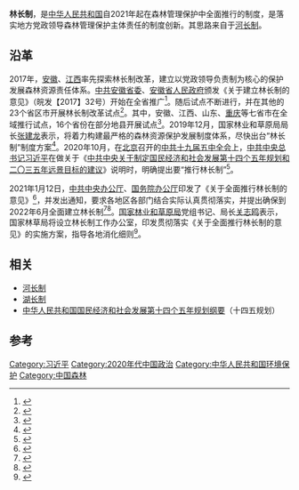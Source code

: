 '''林长制'''，是[[中华人民共和国|中华人民共和国]]自2021年起在森林管理保护中全面推行的制度，是落实地方党政领导森林管理保护主体责任的制度创新。其思路来自于[[河长制|河长制]]。

== 沿革 ==
2017年，[[安徽|安徽]]、[[江西|江西]]率先探索林长制改革，建立以党政领导负责制为核心的保护发展森林资源责任体系。[[中共安徽省委|中共安徽省委]]、[[安徽省人民政府|安徽省人民政府]]颁发《关于建立林长制的意见》（皖发【2017】32号）开始在全省推广<ref>{{Cite book|title=国家土地督察|last=国家土地总督察办公室编|first=|publisher=北京：[[地质出版社|地质出版社]]|year=2018.12|isbn=978-7-116-11300-8|location=|pages=314-316}}</ref>。随后试点不断进行，并在其他的23个省区市开展林长制改革试点<ref>{{Cite web|title=全国已有23个省份实行林长制 压实保护发展森林等资源责任|url=https://china.huanqiu.com/article/41Ay0nfCsAl|accessdate=2021-01-14|work=环球网}}</ref>。其中，安徽、江西、山东、[[重庆|重庆]]等七省市在全域推行试点，16个省份在部分地县开展试点<ref>{{Cite web|title=如何以“林长制”促进“林长治”？|url=http://www.qunzh.com/xzjd/202101/t20210113_94350.html|accessdate=2021-01-14|work=群众网}}</ref>。2019年12月，国家林业和草原局局长[[张建龙|张建龙]]表示，将着力构建最严格的森林资源保护发展制度体系，尽快出台“林长制”制度方案<ref>{{Cite web|title=国家林草局：尽快出台方案全面推行“林长制”|url=http://www.xinhuanet.com/politics/2019-12/09/c_1125326594.htm|accessdate=2021-01-14|work=新华网|archive-date=2020-10-21|archive-url=https://web.archive.org/web/20201021022013/http://www.xinhuanet.com/politics/2019-12/09/c_1125326594.htm|dead-url=no}}</ref>。2020年10月，在[[北京|北京]]召开的[[中国共产党第十九届中央委员会第五次全体会议|中共十九届五中全会]]上，[[中国共产党中央委员会总书记|中共中央总书记]][[习近平|习近平]]在做关于《[[中华人民共和国国民经济和社会发展第十四个五年规划纲要|中共中央关于制定国民经济和社会发展第十四个五年规划和二〇三五年远景目标的建议]]》说明时，明确提出要“推行林长制”<ref>{{Cite web|title=各省区市设立“总林长”，2022年6月全面建立林长制|url=https://www.yicai.com/news/100911272.html|accessdate=2021-01-14|work=一财网|archive-date=2021-01-14|archive-url=https://web.archive.org/web/20210114130022/https://www.yicai.com/news/100911272.html|dead-url=no}}</ref>。

2021年1月12日，[[中共中央办公厅|中共中央办公厅]]、[[中华人民共和国国务院办公厅|国务院办公厅]]印发了《关于全面推行林长制的意见》<ref>{{Cite web|title=中共中央办公厅 国务院办公厅印发《关于全面推行林长制的意见》|url=http://www.gov.cn/xinwen/2021-01/12/content_5579243.htm|accessdate=2021-01-14|work=中国政府网|archive-date=2021-01-15|archive-url=https://web.archive.org/web/20210115214255/http://www.gov.cn/xinwen/2021-01/12/content_5579243.htm|dead-url=no}}</ref>，并发出通知，要求各地区各部门结合实际认真贯彻落实，并提出确保到2022年6月全面建立林长制<ref>{{Cite web|title=全面推行林长制--动态要闻--人民网|url=http://www.gjbmj.gov.cn/n1/2021/0113/c409080-31997761.html|accessdate=2021-01-14|work=www.gjbmj.gov.cn|archive-date=2021-01-21|archive-url=https://web.archive.org/web/20210121175753/http://www.gjbmj.gov.cn/n1/2021/0113/c409080-31997761.html|dead-url=no}}</ref><ref>{{Cite web|title=全面推行林长制 守住自然生态安全边界|url=http://politics.people.com.cn/n1/2021/0113/c1001-31997640.html|accessdate=2021-01-14|work=人民网|archive-date=2021-01-13|archive-url=https://web.archive.org/web/20210113005410/http://politics.people.com.cn/n1/2021/0113/c1001-31997640.html|dead-url=no}}</ref>。[[国家林业和草原局|国家林业和草原局]]党组书记、局长[[关志鸥|关志鸥]]表示，国家林草局将设立林长制工作办公室，印发贯彻落实《关于全面推行林长制的意见》的实施方案，指导各地消化细则<ref>{{Cite web|title=全面推行林长制将带来哪些新变化|url=https://news.gmw.cn/2021-01/13/content_34537754.htm|accessdate=2021-01-14|work=光明网|archive-date=2021-01-27|archive-url=https://web.archive.org/web/20210127143245/https://news.gmw.cn/2021-01/13/content_34537754.htm|dead-url=no}}</ref>。

== 相关 ==
* [[河长制|河长制]]
* [[湖长制|湖长制]]
* [[中华人民共和国国民经济和社会发展第十四个五年规划纲要|中华人民共和国国民经济和社会发展第十四个五年规划纲要]]（十四五规划）

==参考==
{{reflist|3}}

[[Category:习近平|Category:习近平]]
[[Category:2020年代中国政治|Category:2020年代中国政治]]
[[Category:中华人民共和国环境保护|Category:中华人民共和国环境保护]]
[[Category:中国森林|Category:中国森林]]